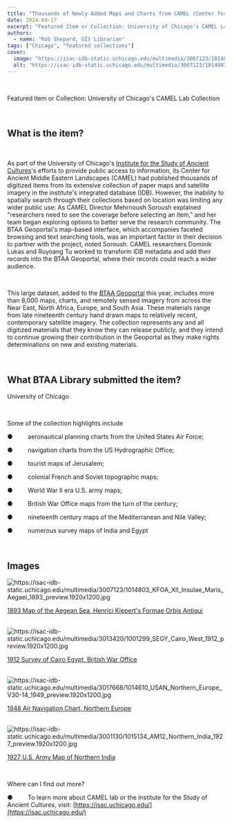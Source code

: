 ```yaml
---
title: "Thousands of Newly Added Maps and Charts from CAMEL (Center for Ancient Middle Eastern Landscapes) at the University of Chicago"
date: 2024-04-17
excerpt: "Featured Item or Collection: University of Chicago's CAMEL Lab Collection What is the item?"
authors:
  - name: "Rob Shepard, GIS Librarian"
tags: ["Chicago", "featured collections"]
cover:
  image: "https://isac-idb-static.uchicago.edu/multimedia/3007123/1014803_KFOA_XII_Insulae_Maris_Aegaei_1893_preview.1920x1200.jpg"
  alt: "https://isac-idb-static.uchicago.edu/multimedia/3007123/1014803_KFOA_XII_Insulae_Maris_Aegaei_1893_preview.1920x1200.jpg"
---
```


<br/>  

Featured Item or Collection:  University of Chicago's CAMEL Lab Collection

  <br/>  

## What is the item?

  <br/>  

As part of the University of Chicago's [Institute for the Study of Ancient Cultures](https://isac.uchicago.edu/)'s efforts to provide public access to information, its Center for Ancient Middle Eastern Landscapes (CAMEL) had published thousands of digitized items from its extensive collection   of paper maps and satellite imagery in the institute's integrated database (IDB). However, the inability to spatially search through their collections based on location was limiting any wider public use: As CAMEL Director Mehrnoush Soroush explained "researchers   need to see the coverage before selecting an item," and her team began exploring options to better serve the research community. The BTAA Geoportal's map-based interface, which accompanies faceted browsing and text searching tools, was an important factor   in their decision to partner with the project, noted Soroush. CAMEL researchers Dominik Lukas and Ruyoang Tu worked to transform IDB metadata and add their records into the BTAA Geoportal, where their records could reach a wider audience.

  <br/>  

This large dataset, added to the [BTAA Geoportal](https://geo.btaa.org) this year, includes more than 8,000 maps, charts, and remotely sensed imagery from across the Near East, North Africa, Europe, and South Asia. These materials range from late nineteenth century hand drawn maps   to relatively recent, contemporary satellite imagery. The collection represents any and all digitized materials that they know they can release publicly, and they intend to continue growing their contribution in the Geoportal as they make rights determinations   on new and existing materials.

  <br/>  

## What BTAA Library submitted the item?

 

University of Chicago

 <br/> 

Some of the collection highlights include

 

●     aeronautical planning charts from the United States Air Force;

 

●     navigation charts from the US Hydrographic Office;

 

●     tourist maps of Jerusalem;

 

●     colonial French and Soviet topographic maps;

 

●     World War II era U.S. army maps;

 

●     British War Office maps from the turn of the century;

 

●     nineteenth century maps of the Mediterranean and Nile Valley;

 

●     numerous survey maps of India and Egypt

  <br/>  

## Images

  <img alt="https://isac-idb-static.uchicago.edu/multimedia/3007123/1014803_KFOA_XII_Insulae_Maris_Aegaei_1893_preview.1920x1200.jpg" src="https://isac-idb-static.uchicago.edu/multimedia/3007123/1014803_KFOA_XII_Insulae_Maris_Aegaei_1893_preview.1920x1200.jpg"/> 

[1893 Map of the Aegean Sea, Henrici Kiepert's Formae Orbis Antiqui](https://geo.btaa.org/catalog/camel-1019502)

   <br/>   <img alt="https://isac-idb-static.uchicago.edu/multimedia/3013420/1001299_SEGY_Cairo_West_1912_preview.1920x1200.jpg" src="https://isac-idb-static.uchicago.edu/multimedia/3013420/1001299_SEGY_Cairo_West_1912_preview.1920x1200.jpg"/> 

[1912 Survey of Cairo Egypt, British War Office](https://geo.btaa.org/catalog/camel-1012701)

  <br/>  <img alt="https://isac-idb-static.uchicago.edu/multimedia/3017668/1014610_USAN_Northern_Europe_V30-14_1949_preview.1920x1200.jpg" src="https://isac-idb-static.uchicago.edu/multimedia/3017668/1014610_USAN_Northern_Europe_V30-14_1949_preview.1920x1200.jpg"/> 

[1948 Air Navigation Chart, Northern Europe](https://isac-idb.uchicago.edu/id/237474d8-7901-49bb-ac2f-5bba186869f2)

  <br/>   <img alt="https://isac-idb-static.uchicago.edu/multimedia/3001130/1015134_AM12_Northern_India_1927_preview.1920x1200.jpg" src="https://isac-idb-static.uchicago.edu/multimedia/3001130/1015134_AM12_Northern_India_1927_preview.1920x1200.jpg"/> 

[1927 U.S. Army Map of Northern India](https://geo.btaa.org/catalog/camel-1015134)

  <br/>  

Where can I find out more?

 

●     To learn more about CAMEL lab or the Institute for the Study of Ancient Cultures, visit:  [https://isac.uchicago.edu/](https://isac.uchicago.edu/)

  <br/>
